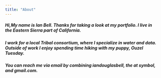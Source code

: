 ```yaml
---
title: "About"
---
```


##### Hi,My name is Ian Bell. Thanks for taking a look at my portfolio.  I live in the Eastern Sierra part of California. 


##### I work for a local Tribal consortium, where I specialize in water and data. Outside of work I enjoy spending time hiking with my puppy, Ouzel Tuesday.  


##### You can reach me via email by combining iandouglasbell, the at symbol, and gmail.com.